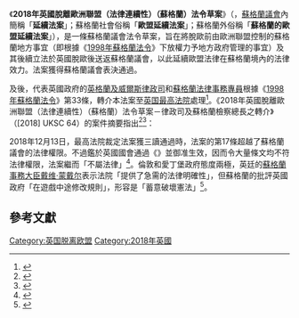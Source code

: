{{NoteTA|G1=PoliticiansUK}}
{{Infobox UK legislation
|short_title = 2018年英國脫離歐洲聯盟（法律連續性）（蘇格蘭）法令草案<br><small>{{lang|en|UK Withdrawal from the European Union (Legal Continuity) (Scotland) Bill 2018}}</small>
|parliament= 蘇格蘭議會
|long_title = 本蘇格蘭議會法令草案旨在就有關英國脫離歐洲聯盟為蘇格蘭制定條文。
|citation = [https://beta.parliament.scot/-/media/files/legislation/bills/current-bills/uk-withdrawal-from-the-european-union-legal-continuity-scotland-bill/stage-3/uk-withdrawal-from-the-european-union-legal-continuity-scotland-bill-as-passed.pdf 第28B號法令草案]
|introduced_by = {{tsl|en|John Swinney|莊·施溫利}} 
|related_legislation  = [[1998年蘇格蘭法令|1998年蘇格蘭法令]]<br>{{tsl|en|European Communities Act 1972 (UK)|1972年歐洲各共同體法令 (英國)|1972年歐洲各共同體法令}}<br>{{tsl|en|European Union (Withdrawal) Act 2018|2018年歐洲聯盟（脫離）法令}}
|legislation_history = https://beta.parliament.scot/bills/uk-withdrawal-from-the-european-union-legal-continuity-scotland-bill?qry=UK%20Withdrawal%20from%20the%20European%20Union%20(Legal%20Continuity)%20(Scotland)%20Bill%202018
|status = blocked
|1st_reading = {{startdate|2018|3|7}}
|2nd_reading = {{startdate|2018|3|14}}
|3rd_reading = {{startdate|2018|3|21}}
|bill_date = {{startdate|2018|2|27}}
}}
《'''2018年英國脫離歐洲聯盟（法律連續性）（蘇格蘭）法令草案'''》（{{lang-en|''UK Withdrawal from the European Union (Legal Continuity) (Scotland) Bill 2018''}}，[[蘇格蘭議會|蘇格蘭議會]]內簡稱「'''延續法案'''」；蘇格蘭社會俗稱「'''歐盟延續法案'''」；蘇格蘭外俗稱「'''蘇格蘭的歐盟延續法案'''」），是一條蘇格蘭議會法令草案，旨在將脫歐前由歐洲聯盟控制的蘇格蘭地方事宜（即根據《[[1998年蘇格蘭法令|1998年蘇格蘭法令]]》下放權力予地方政府管理的事宜）及其後續立法於英國脫歐後送返蘇格蘭議會，以此延續歐盟法律在蘇格蘭境內的法律效力。法案獲得蘇格蘭議會表決通過。  

及後，代表英國政府的[[英格蘭及威爾斯律政司|英格蘭及威爾斯律政司]]和[[蘇格蘭法律事務專員|蘇格蘭法律事務專員]]根據《[[1998年蘇格蘭法令|1998年蘇格蘭法令]]》第33條，轉介本法案至[[英国最高法院|英国最高法院]]處理<ref>{{cite web |url=https://www.parliament.scot/parliamentarybusiness/Bills/107725.aspx |title=UK Withdrawal from the European Union (Legal Continuity) (Scotland) Bill |date=2018-07-02 |website=www.parliament.scot |accessdate=2020-08-22 |archive-date=2020-04-04 |archive-url=https://web.archive.org/web/20200404080518/https://www.parliament.scot/parliamentarybusiness/Bills/107725.aspx |dead-url=no }}</ref>。《2018年英國脫離歐洲聯盟（法律連續性）（蘇格蘭）法令草案－律政司及蘇格蘭檢察總長之轉介》（[2018] UKSC 64）的案件摘要指出<ref>{{cite web |url=https://www.supremecourt.uk/cases/docs/uksc-2018-0080-judgment.pdf |title=UKSC 2018/0080: The UK Withdrawal from the European Union (Legal Continuity) (Scotland) Bill – A Reference by the Attorney General and the Advocate General for Scotland |publisher=[[英国最高法院|Supreme Court of the United Kingdom]] |date=2018-12-13 |accessdate=2020-08-22 |archive-date=2020-12-01 |archive-url=https://web.archive.org/web/20201201191641/https://www.supremecourt.uk/cases/docs/uksc-2018-0080-judgment.pdf |dead-url=no }}</ref><ref>{{cite BAILII | litigants=UK Withdrawal from the European Union (Legal Continuity) (Scotland) Bill 2018 – A Reference by the Attorney General and the Advocate General for Scotland |link= |court=UKSC |year=2018 |num=64}}</ref>：

{{Cquote|在2018年4月17日，英國政府律政官員、律政司和檢察總長轉介蘇格蘭議會通過的脫離歐盟立法《2018年英國脫離歐洲聯盟（法律連續性）（蘇格蘭）法令草案》至最高法院。律政官員請求最高法院頒令此立法是否屬下方的立法權力之內。|英國最高法院}}

2018年12月13日，最高法院裁定法案獲三讀通過時，法案的第17條超越了蘇格蘭議會的法律權限。不過鑑於英國國會通過《{{tsl|en|European Union (Withdrawal) Act 2018|2018年歐洲聯盟（脫離）法令}}》並御准生效，因而令大量條文均不符法律權限，法案繼而「不屬法律」<ref name=UKSC64>{{cite web |url=https://www.supremecourt.uk/cases/docs/uksc-2018-0080-press-summary.pdf |title=[2018] UKSC 64 Press Summary |date=2018-12-13 |publisher=[[英国最高法院|Supreme Court of the United Kingdom]] |access-date=2018-12-13 |archive-date=2020-12-01 |archive-url=https://web.archive.org/web/20201201191643/https://www.supremecourt.uk/cases/docs/uksc-2018-0080-press-summary.pdf |dead-url=no }}</ref>。倫敦和愛丁堡政府態度兩極，英廷的[[蘇格蘭事務大臣|蘇格蘭事務大臣]][[戴维·蒙戴尔|戴维·蒙戴尔]]表示法院「提供了急需的法律明確性」，但蘇格蘭的{{tsl|en|Cabinet Secretary for Government Business and Constitutional Relations|政府事務及憲制關係內閣大臣|脫歐大臣}}{{tsl|en|Michael Russell (politician)|米高·羅素}}批評英國政府「在遊戲中途修改規則」，形容是「蓄意破壞憲法」<ref>{{cite news |url=https://www.bbc.co.uk/news/uk-scotland-scotland-politics-46522969 |title=Scottish and UK governments clash over Brexit court ruling |publisher=BBC Scotland |date=2018-12-13 |accessdate=2020-08-22 |archive-date=2020-12-08 |archive-url=https://web.archive.org/web/20201208113017/https://www.bbc.co.uk/news/uk-scotland-scotland-politics-46522969 |dead-url=no }}</ref>。

== 參考文獻 ==
{{reflist}}

{{英國脫歐}}
[[Category:英国脱离欧盟|Category:英国脱离欧盟]]
[[Category:2018年英國|Category:2018年英國]]